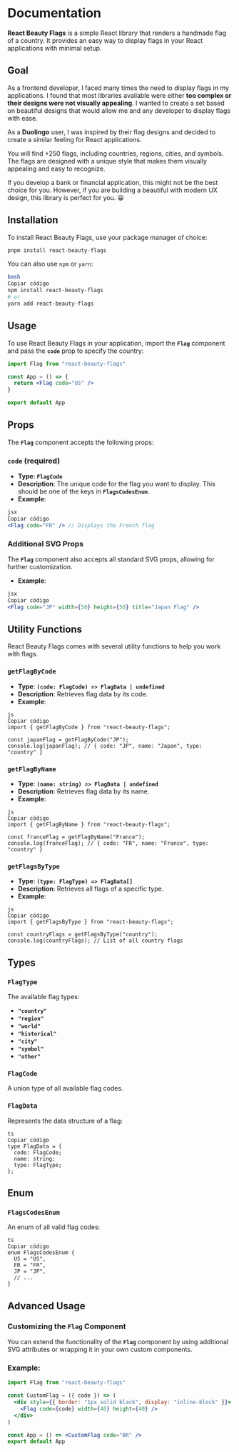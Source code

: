 # Documentation

**React Beauty Flags** is a simple React library that renders a handmade flag of a country. It provides an easy way to display flags in your React applications with minimal setup.

## Goal

As a frontend developer, I faced many times the need to display flags in my applications. I found that most libraries available were either **too complex or their designs were not visually appealing**. I wanted to create a set based on beautiful designs that would allow me and any developer to display flags with ease.

As a **Duolingo** user, I was inspired by their flag designs and decided to create a similar feeling for React applications.

You will find +250 flags, including countries, regions, cities, and symbols. The flags are designed with a unique style that makes them visually appealing and easy to recognize.

If you develop a bank or financial application, this might not be the best choice for you. However, if you are building a beautiful with modern UX design, this library is perfect for you. 😀

## Installation

To install React Beauty Flags, use your package manager of choice:

```jsx
pnpm install react-beauty-flags
```

You can also use `npm` or `yarn`:

```bash
bash
Copiar código
npm install react-beauty-flags
# or
yarn add react-beauty-flags

```

## **Usage**

To use React Beauty Flags in your application, import the **`Flag`** component and pass the **`code`** prop to specify the country:

```jsx
import Flag from "react-beauty-flags"

const App = () => {
  return <Flag code="US" />
}

export default App
```

## **Props**

The **`Flag`** component accepts the following props:

### **`code` (required)**

- **Type**: **`FlagCode`**
- **Description**: The unique code for the flag you want to display. This should be one of the keys in **`FlagsCodesEnum`**.
- **Example**:

```jsx
jsx
Copiar código
<Flag code="FR" /> // Displays the French flag

```

### **Additional SVG Props**

The **`Flag`** component also accepts all standard SVG props, allowing for further customization.

- **Example**:

```jsx
jsx
Copiar código
<Flag code="JP" width={50} height={50} title="Japan Flag" />

```

## **Utility Functions**

React Beauty Flags comes with several utility functions to help you work with flags.

### **`getFlagByCode`**

- **Type**: **`(code: FlagCode) => FlagData | undefined`**
- **Description**: Retrieves flag data by its code.
- **Example**:

```
js
Copiar código
import { getFlagByCode } from "react-beauty-flags";

const japanFlag = getFlagByCode("JP");
console.log(japanFlag); // { code: "JP", name: "Japan", type: "country" }

```

### **`getFlagByName`**

- **Type**: **`(name: string) => FlagData | undefined`**
- **Description**: Retrieves flag data by its name.
- **Example**:

```
js
Copiar código
import { getFlagByName } from "react-beauty-flags";

const franceFlag = getFlagByName("France");
console.log(franceFlag); // { code: "FR", name: "France", type: "country" }

```

### **`getFlagsByType`**

- **Type**: **`(type: FlagType) => FlagData[]`**
- **Description**: Retrieves all flags of a specific type.
- **Example**:

```
js
Copiar código
import { getFlagsByType } from "react-beauty-flags";

const countryFlags = getFlagsByType("country");
console.log(countryFlags); // List of all country flags

```

## **Types**

### **`FlagType`**

The available flag types:

- **`"country"`**
- **`"region"`**
- **`"world"`**
- **`"historical"`**
- **`"city"`**
- **`"symbol"`**
- **`"other"`**

### **`FlagCode`**

A union type of all available flag codes.

### **`FlagData`**

Represents the data structure of a flag:

```
ts
Copiar código
type FlagData = {
  code: FlagCode;
  name: string;
  type: FlagType;
};

```

## **Enum**

### **`FlagsCodesEnum`**

An enum of all valid flag codes:

```
ts
Copiar código
enum FlagsCodesEnum {
  US = "US",
  FR = "FR",
  JP = "JP",
  // ...
}

```

## **Advanced Usage**

### **Customizing the `Flag` Component**

You can extend the functionality of the **`Flag`** component by using additional SVG attributes or wrapping it in your own custom components.

### **Example:**

```jsx
import Flag from "react-beauty-flags"

const CustomFlag = ({ code }) => (
  <div style={{ border: "1px solid black", display: "inline-block" }}>
    <Flag code={code} width={40} height={40} />
  </div>
)

const App = () => <CustomFlag code="BR" />
export default App
```

